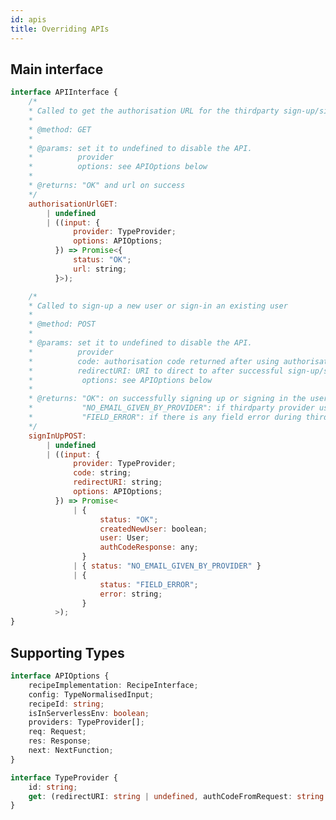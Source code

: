 ```yaml
---
id: apis
title: Overriding APIs
---
```


## Main interface

```js
interface APIInterface {
    /* 
    * Called to get the authorisation URL for the thirdparty sign-up/sign-in flow
    * 
    * @method: GET
    * 
    * @params: set it to undefined to disable the API.
    *          provider
    *          options: see APIOptions below
    * 
    * @returns: "OK" and url on success
    */
    authorisationUrlGET:
        | undefined
        | ((input: {
              provider: TypeProvider;
              options: APIOptions;
          }) => Promise<{
              status: "OK";
              url: string;
          }>);

    /* 
    * Called to sign-up a new user or sign-in an existing user
    * 
    * @method: POST
    * 
    * @params: set it to undefined to disable the API.
    *          provider
    *          code: authorisation code returned after using authorisation url
    *          redirectURI: URI to direct to after successful sign-up/sign-in
    *           options: see APIOptions below
    * 
    * @returns: "OK": on successfully signing up or signing in the user
    *           "NO_EMAIL_GIVEN_BY_PROVIDER": if thirdparty provider used in the API doesn't return email of the user
    *           "FIELD_ERROR": if there is any field error during thirdparty signup/signin flow
    */
    signInUpPOST:
        | undefined
        | ((input: {
              provider: TypeProvider;
              code: string;
              redirectURI: string;
              options: APIOptions;
          }) => Promise<
              | {
                    status: "OK";
                    createdNewUser: boolean;
                    user: User;
                    authCodeResponse: any;
                }
              | { status: "NO_EMAIL_GIVEN_BY_PROVIDER" }
              | {
                    status: "FIELD_ERROR";
                    error: string;
                }
          >);
}
```

## Supporting Types
```ts
interface APIOptions {
    recipeImplementation: RecipeInterface;
    config: TypeNormalisedInput;
    recipeId: string;
    isInServerlessEnv: boolean;
    providers: TypeProvider[];
    req: Request;
    res: Response;
    next: NextFunction;
}

interface TypeProvider {
    id: string;
    get: (redirectURI: string | undefined, authCodeFromRequest: string | undefined) => Promise<TypeProviderGetResponse>;
}
```